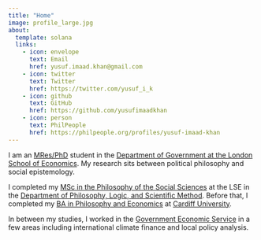 ```yaml
---
title: "Home"
image: profile_large.jpg
about:
  template: solana
  links:
    - icon: envelope 
      text: Email
      href: yusuf.imaad.khan@gmail.com
    - icon: twitter
      text: Twitter
      href: https://twitter.com/yusuf_i_k 
    - icon: github
      text: GitHub
      href: https://github.com/yusufimaadkhan
    - icon: person
      text: PhilPeople
      href: https://philpeople.org/profiles/yusuf-imaad-khan
---
```


I am an [MRes/PhD](https://www.lse.ac.uk/study-at-lse/Graduate/degree-programmes-2022/MResPhD-Political-Science) student in the [Department of Government at the London School of Economics](https://www.lse.ac.uk/government). My research sits between political philosophy and social epistemology.

I completed my [MSc in the Philosophy of the Social Sciences](https://www.lse.ac.uk/study-at-lse/Graduate/degree-programmes-2022/MSc-Philosophy-of-the-Social-Sciences) at the LSE in the [Department of Philosophy, Logic, and Scientific Method](https://www.lse.ac.uk/philosophy/). Before that, I completed my [BA in Philosophy and Economics](https://www.cardiff.ac.uk/study/undergraduate/courses/course/philosophy-and-economics-ba) at [Cardiff University](https://www.cardiff.ac.uk/).

In between my studies, I worked in the [Government Economic Service](https://www.gov.uk/government/organisations/civil-service-government-economic-service) in a few areas including international climate finance and local policy analysis.
